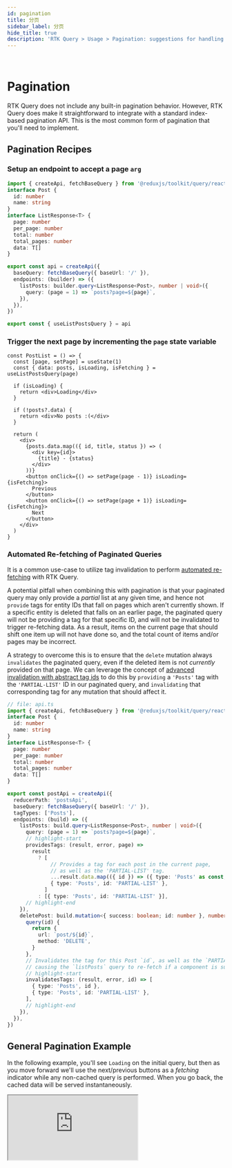 ```yaml
---
id: pagination
title: 分页
sidebar_label: 分页
hide_title: true
description: 'RTK Query > Usage > Pagination: suggestions for handling paginated data'
---
```


&nbsp;

# Pagination

RTK Query does not include any built-in pagination behavior. However, RTK Query does make it straightforward to integrate with a standard index-based pagination API. This is the most common form of pagination that you'll need to implement.

## Pagination Recipes

### Setup an endpoint to accept a page `arg`

```ts title="src/app/services/posts.ts"
import { createApi, fetchBaseQuery } from '@reduxjs/toolkit/query/react'
interface Post {
  id: number
  name: string
}
interface ListResponse<T> {
  page: number
  per_page: number
  total: number
  total_pages: number
  data: T[]
}

export const api = createApi({
  baseQuery: fetchBaseQuery({ baseUrl: '/' }),
  endpoints: (builder) => ({
    listPosts: builder.query<ListResponse<Post>, number | void>({
      query: (page = 1) => `posts?page=${page}`,
    }),
  }),
})

export const { useListPostsQuery } = api
```

### Trigger the next page by incrementing the `page` state variable

```tsx no-transpile title="src/features/posts/PostsManager.tsx"
const PostList = () => {
  const [page, setPage] = useState(1)
  const { data: posts, isLoading, isFetching } = useListPostsQuery(page)

  if (isLoading) {
    return <div>Loading</div>
  }

  if (!posts?.data) {
    return <div>No posts :(</div>
  }

  return (
    <div>
      {posts.data.map(({ id, title, status }) => (
        <div key={id}>
          {title} - {status}
        </div>
      ))}
      <button onClick={() => setPage(page - 1)} isLoading={isFetching}>
        Previous
      </button>
      <button onClick={() => setPage(page + 1)} isLoading={isFetching}>
        Next
      </button>
    </div>
  )
}
```

### Automated Re-fetching of Paginated Queries

It is a common use-case to utilize tag invalidation to perform
[automated re-fetching](./automated-refetching.mdx) with RTK Query.

A potential pitfall when combining this with pagination is that your paginated query may only
provide a _partial_ list at any given time, and hence not `provide` tags for entity IDs that
fall on pages which aren't currently shown. If a specific entity is deleted that falls on an
earlier page, the paginated query will not be providing a tag for that specific ID, and will
not be invalidated to trigger re-fetching data. As a result, items on the current page that
should shift one item up will not have done so, and the total count of items and/or pages
may be incorrect.

A strategy to overcome this is to ensure that the `delete` mutation always `invalidates` the
paginated query, even if the deleted item is not _currently_ provided on that page. We can
leverage the concept of
[advanced invalidation with abstract tag ids](./automated-refetching.mdx#advanced-invalidation-with-abstract-tag-ids)
to do this by `providing` a `'Posts'` tag with the `'PARTIAL-LIST'` ID in our paginated query,
and `invalidating` that corresponding tag for any mutation that should affect it.

```ts title="Example of invalidating cache for paginated queries"
// file: api.ts
import { createApi, fetchBaseQuery } from '@reduxjs/toolkit/query/react'
interface Post {
  id: number
  name: string
}
interface ListResponse<T> {
  page: number
  per_page: number
  total: number
  total_pages: number
  data: T[]
}

export const postApi = createApi({
  reducerPath: 'postsApi',
  baseQuery: fetchBaseQuery({ baseUrl: '/' }),
  tagTypes: ['Posts'],
  endpoints: (build) => ({
    listPosts: build.query<ListResponse<Post>, number | void>({
      query: (page = 1) => `posts?page=${page}`,
      // highlight-start
      providesTags: (result, error, page) =>
        result
          ? [
              // Provides a tag for each post in the current page,
              // as well as the 'PARTIAL-LIST' tag.
              ...result.data.map(({ id }) => ({ type: 'Posts' as const, id })),
              { type: 'Posts', id: 'PARTIAL-LIST' },
            ]
          : [{ type: 'Posts', id: 'PARTIAL-LIST' }],
      // highlight-end
    }),
    deletePost: build.mutation<{ success: boolean; id: number }, number>({
      query(id) {
        return {
          url: `post/${id}`,
          method: 'DELETE',
        }
      },
      // Invalidates the tag for this Post `id`, as well as the `PARTIAL-LIST` tag,
      // causing the `listPosts` query to re-fetch if a component is subscribed to the query.
      // highlight-start
      invalidatesTags: (result, error, id) => [
        { type: 'Posts', id },
        { type: 'Posts', id: 'PARTIAL-LIST' },
      ],
      // highlight-end
    }),
  }),
})
```

## General Pagination Example

In the following example, you'll see `Loading` on the initial query, but then as you move forward we'll use the next/previous buttons as a _fetching_ indicator while any non-cached query is performed. When you go back, the cached data will be served instantaneously.

<iframe
  src="https://codesandbox.io/embed/github/reduxjs/redux-toolkit/tree/master/examples/query/react/pagination?fontsize=12&runonclick=1&hidenavigation=1&theme=dark"
  style={{
    width: '100%',
    height: '600px',
    border: 0,
    borderRadius: '4px',
    overflow: 'hidden',
  }}
  title="RTK Query Pagination Example"
  allow="geolocation; microphone; camera; midi; vr; accelerometer; gyroscope; payment; ambient-light-sensor; encrypted-media; usb"
  sandbox="allow-modals allow-forms allow-popups allow-scripts allow-same-origin"
></iframe>
